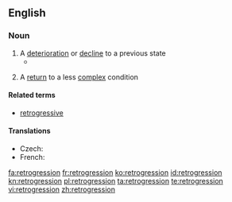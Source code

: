 {{also|rétrogression}}
==English==
===Noun===
{{en-noun}}
# A [[deterioration]] or [[decline]] to a previous state
#*{{quote-book|year=1908|author=The Three Initiates|title=The Kybalion: Hermetic Philosophy|url=http://www.gnostic.org/kybalionhtm/kybalion11.htm|passage=Suns spring into being, and then their height of power being reached, the process of '''retrogression''' begins, and after aeons they become dead masses of matter, awaiting another impulse which starts again their inner energies into activity and a new solar life cycle is begun.}}
#{{biology}} A [[return]] to a less [[complex]] condition
====Related terms====
*[[retrogressive]]

====Translations====
{{trans-top|decline}}
* Czech: {{t+|cs|zánik|m}}
* French: {{t+|fr|rétrogression|f}}
{{trans-mid}}
{{trans-bottom}}

[[fa:retrogression]]
[[fr:retrogression]]
[[ko:retrogression]]
[[id:retrogression]]
[[kn:retrogression]]
[[pl:retrogression]]
[[ta:retrogression]]
[[te:retrogression]]
[[vi:retrogression]]
[[zh:retrogression]]